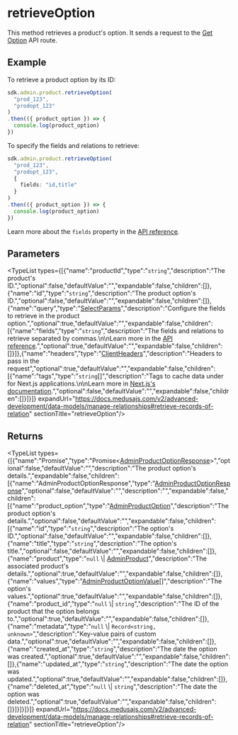 
# retrieveOption

This method retrieves a product's option. It sends a request to the
[Get Option](https://docs.medusajs.com/api/admin#products\_getproductsidoptionsoption\_id)
API route.

## Example

To retrieve a product option by its ID:

```ts
sdk.admin.product.retrieveOption(
  "prod_123",
  "prodopt_123"
)
.then(({ product_option }) => {
  console.log(product_option)
})
```

To specify the fields and relations to retrieve:

```ts
sdk.admin.product.retrieveOption(
  "prod_123",
  "prodopt_123",
  {
    fields: "id,title"
  }
)
.then(({ product_option }) => {
  console.log(product_option)
})
```

Learn more about the `fields` property in the [API reference](https://docs.medusajs.com/api/store#select-fields-and-relations).

## Parameters

<TypeList types={[{"name":"productId","type":"`string`","description":"The product's ID.","optional":false,"defaultValue":"","expandable":false,"children":[]},{"name":"id","type":"`string`","description":"The product option's ID.","optional":false,"defaultValue":"","expandable":false,"children":[]},{"name":"query","type":"[SelectParams](../../../../../types/HttpTypes/interfaces/types.HttpTypes.SelectParams/page.mdx)","description":"Configure the fields to retrieve in the product option.","optional":true,"defaultValue":"","expandable":false,"children":[{"name":"fields","type":"`string`","description":"The fields and relations to retrieve separated by commas.\n\nLearn more in the [API reference](https://docs.medusajs.com/api/store#select-fields-and-relations).","optional":true,"defaultValue":"","expandable":false,"children":[]}]},{"name":"headers","type":"[ClientHeaders](../../../types/js_sdk.admin.ClientHeaders/page.mdx)","description":"Headers to pass in the request","optional":true,"defaultValue":"","expandable":false,"children":[{"name":"tags","type":"`string`[]","description":"Tags to cache data under for Next.js applications.\n\nLearn more in [Next.js's documentation](https://nextjs.org/docs/app/building-your-application/caching#fetch-optionsnexttags-and-revalidatetag).","optional":false,"defaultValue":"","expandable":false,"children":[]}]}]} expandUrl="https://docs.medusajs.com/v2/advanced-development/data-models/manage-relationships#retrieve-records-of-relation" sectionTitle="retrieveOption"/>

## Returns

<TypeList types={[{"name":"Promise","type":"Promise&#60;[AdminProductOptionResponse](../../../../../types/HttpTypes/interfaces/types.HttpTypes.AdminProductOptionResponse/page.mdx)&#62;","optional":false,"defaultValue":"","description":"The product option's details.","expandable":false,"children":[{"name":"AdminProductOptionResponse","type":"[AdminProductOptionResponse](../../../../../types/HttpTypes/interfaces/types.HttpTypes.AdminProductOptionResponse/page.mdx)","optional":false,"defaultValue":"","description":"","expandable":false,"children":[{"name":"product_option","type":"[AdminProductOption](../../../../../types/HttpTypes/interfaces/types.HttpTypes.AdminProductOption/page.mdx)","description":"The product option's details.","optional":false,"defaultValue":"","expandable":false,"children":[{"name":"id","type":"`string`","description":"The option's ID.","optional":false,"defaultValue":"","expandable":false,"children":[]},{"name":"title","type":"`string`","description":"The option's title.","optional":false,"defaultValue":"","expandable":false,"children":[]},{"name":"product","type":"`null` \\| [AdminProduct](../../../../../types/HttpTypes/interfaces/types.HttpTypes.AdminProduct/page.mdx)","description":"The associated product's details.","optional":true,"defaultValue":"","expandable":false,"children":[]},{"name":"values","type":"[AdminProductOptionValue](../../../../../types/HttpTypes/interfaces/types.HttpTypes.AdminProductOptionValue/page.mdx)[]","description":"The option's values.","optional":true,"defaultValue":"","expandable":false,"children":[]},{"name":"product_id","type":"`null` \\| `string`","description":"The ID of the product that the option belongs to.","optional":true,"defaultValue":"","expandable":false,"children":[]},{"name":"metadata","type":"`null` \\| `Record<string, unknown>`","description":"Key-value pairs of custom data.","optional":true,"defaultValue":"","expandable":false,"children":[]},{"name":"created_at","type":"`string`","description":"The date the option was created.","optional":true,"defaultValue":"","expandable":false,"children":[]},{"name":"updated_at","type":"`string`","description":"The date the option was updated.","optional":true,"defaultValue":"","expandable":false,"children":[]},{"name":"deleted_at","type":"`null` \\| `string`","description":"The date the option was deleted.","optional":true,"defaultValue":"","expandable":false,"children":[]}]}]}]}]} expandUrl="https://docs.medusajs.com/v2/advanced-development/data-models/manage-relationships#retrieve-records-of-relation" sectionTitle="retrieveOption"/>
